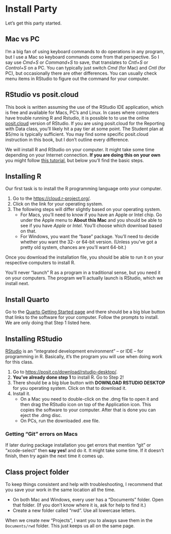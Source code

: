 # Install Party {#install}

Let's get this party started.

## Mac vs PC

I'm a big fan of using keyboard commands to do operations in any program, but I use a Mac so keyboard commands come from that perspective. So I say use *Cmd+S* or *Command+S* to save, that translates to *Cntl+S* or *Control+S* on a PC. You can typically just switch *Cmd* (for Mac) and *Cntl* (for PC), but occasionally there are other differences. You can usually check menu items in RStudio to figure out the command for your computer.

## RStudio vs posit.cloud

This book is written assuming the use of the RStudio IDE application, which is free and available for Macs, PC's and Linux. In cases where computers have trouble running R and Rstudio, it is possible to to use the online [posit.cloud](https://posit.cloud/) version of RStudio. If you are using posit.cloud for the Reporting with Data class, you'll likely hit a pay tier at some point. The Student plan at \$5/mo is typically sufficient. You may find some specific posit.cloud instruction in this book, but I don't outline every difference.

We will install R and RStudio on your computer. It might take some time depending on your Internet connection. **If you are doing this on your own** you might follow [this tutorial](https://learnr-examples.shinyapps.io/ex-setup-r/), but below you'll find the basic steps.

## Installing R

Our first task is to install the R programming language onto your computer.

1.  Go to the <https://cloud.r-project.org/>.
2.  Click on the link for your operating system.
3.  The following steps will differ slightly based on your operating system.
    -   For Macs, you'll need to know if you have an Apple or Intel chip. Go under the Apple menu to **About this Mac** and you should be able to see if you have *Apple* or *Intel*. You'll choose which download based on that.
    -   For Windows, you want the "base" package. You'll need to decide whether you want the 32- or 64-bit version. (Unless you've got a pretty old system, chances are you'll want 64-bit.)

Once you download the installation file, you should be able to run it on your respective computers to install R.

You'll never "launch" R as a program in a traditional sense, but you need it on your computers. The program we'll actually launch is RStudio, which we install next.

## Install Quarto

Go to the [Quarto Getting Started page](https://quarto.org/docs/get-started/) and there should be a big blue button that links to the software for your computer. Follow the prompts to install. We are only doing that Step 1 listed here.

## Installing RStudio

[RStudio](https://posit.co/downloads/) is an "integrated development environment" -- or IDE -- for programming in R. Basically, it's the program you will use when doing work for this class.

1.  Go to <https://posit.co/download/rstudio-desktop/>.
2.  **You've already done step 1** to install R. Go to Step 2!
3.  There should be a big blue button with **DOWNLOAD RSTUDIO DESKTOP** for you operating system. Click on that to download it.
4.  Install it.
    - On a Mac you need to double-click on the .dmg file to open it and then drag the RStudio icon on top of the Application icon. This copies the software to your computer. After that is done you can eject the .dmg disc.
    - On PCs, run the downloaded .exe file.

### Getting "Git" errors on Macs

If later during package installation you get errors that mention "git" or "xcode-select" then **say yes!** and do it. It might take some time. If it doesn't finish, then try again the next time it comes up.

## Class project folder

To keep things consistent and help with troubleshooting, I recommend that you save your work in the same location all the time.

-   On both Mac and Windows, every user has a "Documents" folder. Open that folder. (If you don't know where it is, ask for help to find it.)
-   Create a new folder called "rwd". Use all lowercase letters.

When we create new "Projects", I want you to always save them in the `Documents/rwd` folder. This just keeps us all on the same page.
